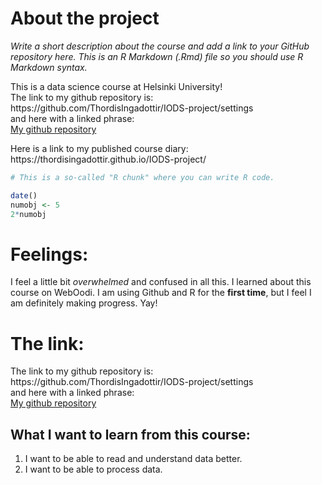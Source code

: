 # About the project

*Write a short description about the course and add a link to your GitHub repository here. This is an R Markdown (.Rmd) file so you should use R Markdown syntax.*

This is a data science course at Helsinki University!  
The link to my github repository is:   https://github.com/ThordisIngadottir/IODS-project/settings  
and here with a linked phrase:  
[My github repository](https://github.com/ThordisIngadottir/IODS-project/settings)

Here is a link to my published course diary:
https://thordisingadottir.github.io/IODS-project/

```r
# This is a so-called "R chunk" where you can write R code.

date()
numobj <- 5
2*numobj

```
# Feelings:  
I feel a little bit *overwhelmed* and confused in all this. I learned about this course on WebOodi. I am using Github and R for the **first time**, but I feel I am definitely making progress. Yay! 

# The link:
The link to my github repository is:   https://github.com/ThordisIngadottir/IODS-project/settings  
and here with a linked phrase:  
[My github repository](https://github.com/ThordisIngadottir/IODS-project/settings)  

## What I want to learn from this course:
1. I want to be able to read and understand data better.
2. I want to be able to process data.


